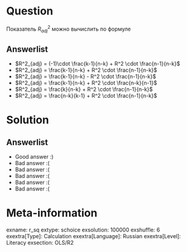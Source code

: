 Question
========
Показатель $R^2_{adj}$ можно вычислить по формуле


Answerlist
----------
*  $R^2_{adj} = (-1)\cdot \frac{k-1}{n-k} + R^2 \cdot \frac{n-1}{n-k}$
*  $R^2_{adj} = \frac{k-1}{n-k} + R^2 \cdot \frac{n-1}{n-k}$
*  $R^2_{adj} = \frac{k-1}{n-k} - R^2 \cdot \frac{n-1}{n-k}$
*  $R^2_{adj} = \frac{k-1}{n-k} + R^2 \cdot \frac{n-k}{n-1}$
*  $R^2_{adj} = \frac{k}{n-k} + R^2 \cdot \frac{n-1}{n-k}$
*  $R^2_{adj} = \frac{n-k}{k-1} + R^2 \cdot \frac{n-1}{n-k}$

Solution
========

Answerlist
----------
*  Good answer :)
*  Bad answer :(
*  Bad answer :(
*  Bad answer :(
*  Bad answer :(
*  Bad answer :(

Meta-information
================
exname: r_sq
extype: schoice
exsolution: 100000
exshuffle: 6
exextra[Type]: Calculation
exextra[Language]: Russian
exextra[Level]: Literacy
exsection: OLS/R2
